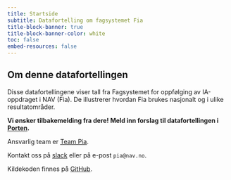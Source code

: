 ```yaml
---
title: Startside
subtitle: Datafortelling om fagsystemet Fia
title-block-banner: true
title-block-banner-color: white
toc: false
embed-resources: false
---
```


::: {.callout-tip collapse="false"}
## Om denne datafortellingen

Disse datafortellingene viser tall fra Fagsystemet for oppfølging av IA-oppdraget i NAV (Fia). De illustrerer hvordan Fia brukes nasjonalt og i ulike resultatområder.

:::

**Vi ønsker tilbakemelding fra dere! Meld inn forslag til datafortellingen i [Porten](https://jira.adeo.no/plugins/servlet/desk/portal/541/create/4362).**

Ansvarlig team er [Team Pia](https://teamkatalog.nav.no/team/b347ac99-c382-4e5a-a1dd-532e91110e2a).

Kontakt oss på [slack](https://nav-it.slack.com/archives/C02DL347ZT2) eller på e-post `pia@nav.no`.

Kildekoden finnes på [GitHub](https://github.com/navikt/fia-datafortelling).
